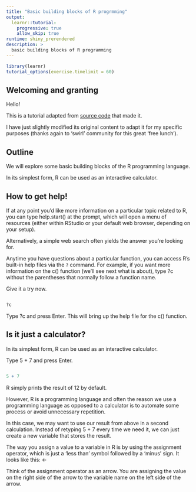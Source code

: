 ```yaml
---
title: "Basic building blocks of R progrmming"
output:
  learnr::tutorial:
    progressive: true
    allow_skip: true
runtime: shiny_prerendered
description: >
  basic building blocks of R programming
---
```


```r
library(learnr)
tutorial_options(exercise.timelimit = 60)
```

## Welcoming and granting

Hello!

This is a tutorial adapted from [source code]() that made it. 

I have just slightly modified its original content to adapt it for my specific purposes (thanks again to 'swirl' community for this great 'free lunch').

## Outline

We will explore some basic building blocks of the R programming language.

In its simplest form, R can be used as an interactive calculator.

## How to get help!

If at any point you'd like more information on a particular topic related to R, you can type help.start() at the prompt, which will open a menu of resources  (either within RStudio or your default web browser, depending on your setup).

Alternatively, a simple web search often yields the answer you're looking for.

Anytime you have questions about a particular function, you can access R's built-in help files via the `?` command. For example, if you want more information on the c() function (we'll see next what is about), type ?c without the parentheses that normally follow a function name.

Give it a try now.

```r

```

```r
?c
```

Type ?c and press Enter. This will bring up the help file for the c() function.



## Is it just a calculator?

In its simplest form, R can be used as an interactive calculator.

Type 5 + 7 and press Enter.

```r

```

```r
5 + 7
```

R simply prints the result of 12 by default.

However, R is a programming language and often the reason we use a programming language as opposed to a calculator is to automate some process or avoid unnecessary repetition.

In this case, we may want to use our result from above in a second calculation. 
Instead of retyping 5 + 7 every time we need it, we can just create a new variable that stores the result.

The way you assign a value to a variable in R is by using the assignment operator, which is just a 'less than' symbol followed by a 'minus' sign. It looks like this: <-

Think of the assignment operator as an arrow. You are assigning the value on the right side of the arrow to the variable name on the left side of the arrow.



<!-- - Class: cmd_question -->
<!--   Output: To assign the result of 5 + 7 to a new variable called x, you type x <- -->
<!--     5 + 7. This can be read as 'x gets 5 plus 7'. Give it a try now. -->
<!--   CorrectAnswer: x <- 5 + 7 -->
<!--   AnswerTests: any_of_exprs('x <- 5 + 7', 'x <- 7 + 5') -->
<!--   Hint: Type x <- 5 + 7. It's important to include a single space on each side of -->
<!--     the assignment operator, but do NOT put a space between the `<` and the `-` that -->
<!--     form the arrow. -->

<!-- - Class: text -->
<!--   Output: You'll notice that R did not print the result of 12 this time. When you -->
<!--     use the assignment operator, R assumes that you don't want to see the result immediately, -->
<!--     but rather that you intend to use the result for something else later on. -->

<!-- - Class: cmd_question -->
<!--   Output: To view the contents of the variable x, just type x and press Enter. Try -->
<!--     it now. -->
<!--   CorrectAnswer: x -->
<!--   AnswerTests: omnitest(correctExpr='x') -->
<!--   Hint: Type x and press Enter. This will automatically print the value of x. -->

<!-- - Class: cmd_question -->
<!--   Output: Now, store the result of x - 3 in a new variable called y. -->
<!--   CorrectAnswer: y <- x - 3 -->
<!--   AnswerTests: omnitest(correctExpr='y <- x - 3') -->
<!--   Hint: Type y <- x - 3 and press Enter. Whether you use x - 3 or x-3 is personal -->
<!--     preference, but it's good habit to include a space on either side of the assignment -->
<!--     operator. -->

<!-- - Class: cmd_question -->
<!--   Output: What is the value of y? Type y to find out. -->
<!--   CorrectAnswer: 'y' -->
<!--   AnswerTests: omnitest(correctExpr='y') -->
<!--   Hint: Type y and press Enter. -->

<!-- - Class: text -->
<!--   Output: Now, let's create a small collection of numbers called a vector. Any object -->
<!--     that contains data is called a data structure and numeric vectors are the simplest -->
<!--     type of data structure in R. In fact, even a single number is considered a vector -->
<!--     of length one. -->

<!-- - Class: cmd_question -->
<!--   Output: The easiest way to create a vector is with the c() function, which stands -->
<!--     for 'concatenate' or 'combine'. To create a vector containing the numbers 1.1, -->
<!--     9, and 3.14, type c(1.1, 9, 3.14). Try it now and store the result in a variable -->
<!--     called z. -->
<!--   CorrectAnswer: z <- c(1.1, 9, 3.14) -->
<!--   AnswerTests: omnitest(correctExpr='z <- c(1.1, 9, 3.14)') -->
<!--   Hint: Inputting z <- c(1.1, 9, 3.14) will assign the vector (1.1, 9, 3.14) to a -->
<!--     new variable called z. Including single spaces after the commas in the vector -->
<!--     is not required, but helps make your code less cluttered and more readable. -->

